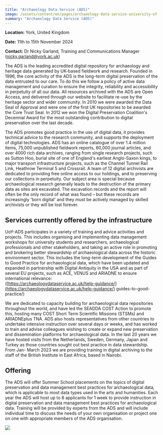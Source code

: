 ```yaml
---
title: "Archaeology Data Service (ADS)"
image: /assets/content/en/pages/archaeology-data-service-university-of-york-york-united-kingdom/image.jpg
summary: "Archaeology Data Service (ADS)"
---
```

**Location:** York, United Kingdom

**Date:** 11th to 15th November 2024

**Contact:** Dr Nicky Garland, Training and Communications Manager ([nicky.garland@york.ac.uk](mailto:nicky.garland@york.ac.uk))

The ADS is the leading accredited digital repository for archaeology and heritage data generated by
UK-based fieldwork and research. Founded in 1996, the core activity of the ADS is the long-term
digital preservation of the data entrusted to our care. To do this we follow a policy of active data
management and curation to ensure the integrity, reliability and accessibility in perpetuity of all
our data. All resources archived with the ADS are Open Access, and delivered through our website to
facilitate re-use by the heritage sector and wider community. In 2010 we were awarded the Data Seal
of Approval and were one of the first UK repositories to be awarded the Core Trust Seal. In 2012 we
won the Digital Preservation Coalition's Decennial Award for the most outstanding contribution to
digital preservation over the last decade.

The ADS promotes good practice in the use of digital data, it provides technical advice to the
research community, and supports the deployment of digital technologies. ADS has an online catalogue
of over 1.4 million items, 75,000 unpublished fieldwork reports, 60,000 journal articles, and over
4000 rich data archives, ranging from single research projects, such as Sutton Hoo, burial site of
one of England's earliest Anglo-Saxon kings, to major transport infrastructure projects, such as the
Channel Tunnel Rail Link, Heathrow Terminal 5 and Crossrail. A team of 12 digital archivists are
dedicated to providing free online access to our holdings, and to preserving our collections in
perpetuity. Our subject area is special because archaeological research generally leads to the
destruction of the primary data as sites are excavated. The excavation records and the report will
often be the only record of what was found – but these records are increasingly 'born digital' and
they must be actively managed by skilled archivists or they will be lost forever.

## Services currently offered by the infrastructure

UoY-ADS participates in a variety of training and advice activities and projects. This includes
organising and implementing data management workshops for university students and researchers,
archaeological professionals and other stakeholders, and taking an active role in promoting and
brokering better stewardship of archaeological data across the historic environment sector. This
includes the long-term development of the Guides to Good Practice for archaeological data, which
have been updated and expanded in partnership with Digital Antiquity in the USA and as part of
several EU projects, such as ACE, VENUS and ARIADNE to ensure international relevance:\
([https://archaeologydataservice.ac.uk/help-guidance/](https://archaeologydataservice.ac.uk/help-guidance/) guides-to-good-practice/)

We are dedicated to capacity building for archaeological data repositories throughout the world, and
have led the SEADDA COST Action to promote this, hosting many COST Short Term Scientific Missions
(STSMs) and ARIADNEplus TNA. ADS also hosts representatives from other countries to undertake
intensive instruction over several days or weeks, and has worked to train and advise colleagues
wishing to create or expand new preservation and dissemination platforms for archaeological data. In
the last 20 years we have hosted visits from the Netherlands, Sweden, Germany, Japan and Turkey as
those countries sought out best practice in data stewardship. From Jan- March 2023 we are providing
training in digital archiving to the staff of the British Institute in East Africa, based in
Nairobi.

## Offering

The ADS will offer Summer School placements on the topics of digital preservation and data
management best practices for archaeological data, which is applicable to most data types used in
the arts and humanities. Each year the ADS will host up to 8 applicants for 1 week to provide
instruction in digital preservation and data management best practices for archaeological data.
Training will be provided by experts from the ADS and will include individual time to discuss the
needs of your own organisation or project one on one with appropriate members of the ADS
organisation.

<LinkButton href="/tna-application-process/" label="Apply Now" />

![](/assets/content/en/pages/archaeology-data-service-university-of-york-york-united-kingdom/logo.jpg)
